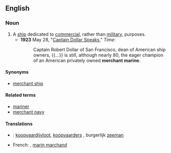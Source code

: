 ==English==

===Noun===
{{en-noun}}

# A [[ship]] dedicated to [[commercial]], rather than [[military]], purposes.
#* '''1923''' May 28, "[http://www.time.com/time/magazine/article/0,9171,715507,00.html Captain Dollar Speaks]," ''Time'':
#*: Captain Robert Dollar of San Francisco, dean of American ship owners, {{...}} is still, although nearly 80, the eager champion of an American privately owned '''merchant marine'''.

====Synonyms====
* [[merchant ship]]

====Related terms====
* [[mariner]]
* [[merchant navy]]

====Translations====
{{checktrans-top}}
* {{ttbc|nl}}: [[koopvaardijvloot]], [[koopvaarders]] {{g|m-p}}, burgerlijk [[zeeman]] {{g|m}}
{{trans-mid}}
* French: {{t+check|fr|marine marchande}}, [[marin marchand]] {{g|m}}
{{trans-bottom}}